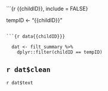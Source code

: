 
```{r {{childID}}, include = FALSE}

  tempID <- "{{childID}}"

```

```{r data{{childID}}}
  
  dat <- filt_summary %>%
    dplyr::filter(childID == tempID)

```

## ``r dat$clean``

`r dat$text`

<br>
